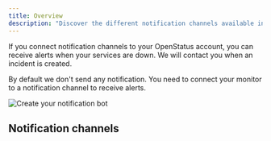 ```yaml
---
title: Overview
description: "Discover the different notification channels available in OpenStatus"
---
```


If you connect notification channels to your OpenStatus account, you can receive
alerts when your services are down. We will contact you when an incident is
created.

By default we don't send any notification. You need to connect your monitor to a notification channel to receive alerts.

  <Image
    src={DiscordNotification}
    alt="Create your notification bot"
  />

## Notification channels

<CardGrid>
  <LinkCard title="Email ✉️" href="/alerting/providers/email" description=" Receive an email"/>
  <LinkCard title="Slack 📣" href="/alerting/providers/slack" description="Get notified on Slack" />
  <LinkCard title="Discord 🤖" href="/alerting/providers/discord" description="Get notified on Discord" />
  <LinkCard title="SMS 📱" href="/alerting/providers/sms" description="Receive a text message" />
  <LinkCard title="Pagerduty 📟" href="/alerting/providers/pagerduty" description="Receive a pagerduty notification"/ >
  <LinkCard title="Phone 📞" href="/alerting/providers/phone-call" description="Get called on your phone" />
  <LinkCard title="Telegram 📡" href="/alerting/providers/telegram" description="Get notified on Telegram" />
</CardGrid>
